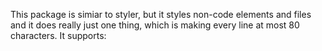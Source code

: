 This package is simiar to styler, but it styles non-code elements and files and
it does really just one thing, which is making every line at most 80 characters.
It supports:

